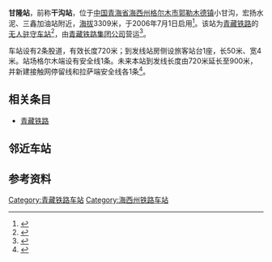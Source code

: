 {{Infobox China railway station
|name = 甘隆站
|eng_name = Ganlong Railway Station
|symbol_right = {{rint|cn|rail}}
|image =
|caption = 
|other_name = 干沟站
|code = 43960<ref>{{cite book|title=中华人民共和国铁路车站代码（GB/T 10302-2010）|publisher=中国标准出版社|year=2010|isbn=155066140495|ignore-isbn-error=true|pages=11}}</ref>
|commercial_code = GLO
|pinyin_code = GLO
|type= 会让站
|业务性质 = 
|技术性质= 
|elevation = 3309米
|address = [[青海省|青海省]][[海西蒙古族藏族自治州|海西蒙古族藏族自治州]][[格尔木市|格尔木市]][[郭勒木德镇|郭勒木德镇]]小甘沟
|coordinates = {{coord|35.860370|N|94.346332|E|format=dms|display=inline,title|type:railwaystation_region:CN}}
|opened= 2006年7月1日
|owned = [[青藏集团|青藏集团]]格尔木车务段
|line = [[青藏铁路|青藏铁路]]
|classification =
|platform = 
|tracks = 2
|website = 
}}
'''甘隆站'''，前称'''干沟站'''，位于[[中国|中国]][[青海省|青海省]][[海西蒙古族藏族自治州|海西州]][[格尔木市|格尔木市]][[郭勒木德镇|郭勒木德镇]]小甘沟，宏扬水泥、三鑫加油站附近，[[海拔|海拔]]3309米，于2006年7月1日启用<ref name="r1">{{cite news|title=藏域风格建筑群 璀璨“新天路”|url=http://www.rpccn.com/news/33/200673162447.htm|date=2006-07-03|publisher=中华建筑资讯网|archiveurl=https://web.archive.org/web/20070930190113/http://www.rpccn.com/news/33/200673162447.htm |archivedate=2007-09-30}}</ref>。该站为[[青藏铁路|青藏铁路]]的[[无人站|无人驻守车站]]<ref>{{Cite book|title=天路 天路 天路|last=张荣大著|first=|publisher=拉萨：西藏人民出版社|year=2015.12|isbn=978-7-223-04957-3|location=|pages=173}}</ref>，由[[青藏铁路集团公司|青藏铁路集团公司]]营运<ref>{{cite news|publisher=筑龙网|url=http://news.sinoaec.com/dongtai/read.asp?id=43155|title=探访青藏铁路系列一 铁路建设史上最伟大的穿越|date=2006-08-07|archiveurl=https://web.archive.org/web/20070929143245/http://news.sinoaec.com/dongtai/read.asp?id=43155 |archivedate=2007-09-29 }}</ref>。

车站设有2条股道，有效长度720米；到发线站房侧设旅客站台1座，长50米、宽4米。站场格尔木端设有安全线1条。未来本站到发线长度由720米延长至900米，并新建接触网停留线和拉萨端安全线各1条<Ref name="im">
{{cite web|title=改建铁路青藏线格尔木至拉萨段电气化工程环境影响报告书全文|url=http://drc.xizang.gov.cn/zwgk/tz/201906/P020190625395539270247.pdf|publisher=西藏自治区人民政府|date=2019-06-25|access-date=2020-07-09|archive-date=2020-07-09|archive-url=https://web.archive.org/web/20200709061129/http://drc.xizang.gov.cn/zwgk/tz/201906/P020190625395539270247.pdf|dead-url=yes}}
</ref>。

==相关条目==
*[[青藏铁路|青藏铁路]]

== 邻近车站 ==
{{start rail box|[[File:China_Railways.svg|16px]] [[中国铁路|中国铁路]]}}
{{s-inop|[[南山口站|南山口站]]|{{站|西宁}}方向}}
{{s-line|[[青藏铁路|青藏铁路]]<br />← 24km 甘隆站 33km →}}
{{s-inop|[[纳赤台站|纳赤台站]]|{{站|拉萨}}方向}}
{{end box}}

==参考资料==
{{Reflist}}

{{青藏铁路}}
[[Category:青藏铁路车站|Category:青藏铁路车站]]
[[Category:海西州铁路车站|Category:海西州铁路车站]]
{{China-rail-stub}}
{{Railwaystation-stub}}